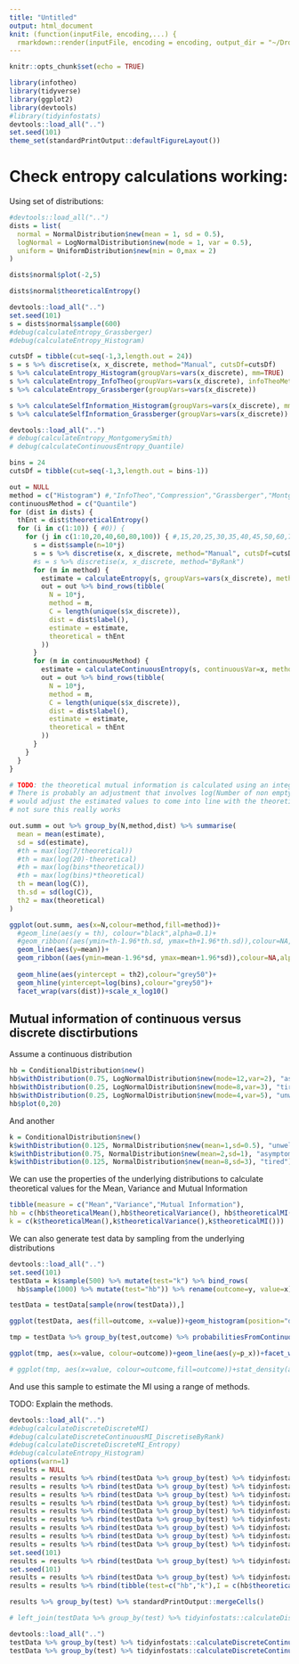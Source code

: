 ```yaml
---
title: "Untitled"
output: html_document
knit: (function(inputFile, encoding,...) {
  rmarkdown::render(inputFile, encoding = encoding, output_dir = "~/Dropbox/featureSelection/tidyinfostats") })
---
```


```r
knitr::opts_chunk$set(echo = TRUE)
```

```r
library(infotheo)
library(tidyverse)
library(ggplot2)
library(devtools)
#library(tidyinfostats)
devtools::load_all("..")
set.seed(101)
theme_set(standardPrintOutput::defaultFigureLayout())
```

# Check entropy calculations working:

Using set of distributions:

```r
#devtools::load_all("..")
dists = list(
  normal = NormalDistribution$new(mean = 1, sd = 0.5),
  logNormal = LogNormalDistribution$new(mode = 1, var = 0.5),
  uniform = UniformDistribution$new(min = 0,max = 2)
)

dists$normal$plot(-2,5)

dists$normal$theoreticalEntropy()
```

```r
devtools::load_all("..")
set.seed(101)
s = dists$normal$sample(600)
#debug(calculateEntropy_Grassberger)
#debug(calculateEntropy_Histogram)

cutsDf = tibble(cut=seq(-1,3,length.out = 24))
s = s %>% discretise(x, x_discrete, method="Manual", cutsDf=cutsDf)
s %>% calculateEntropy_Histogram(groupVars=vars(x_discrete), mm=TRUE)
s %>% calculateEntropy_InfoTheo(groupVars=vars(x_discrete), infoTheoMethod="mm")
s %>% calculateEntropy_Grassberger(groupVars=vars(x_discrete))

s %>% calculateSelfInformation_Histogram(groupVars=vars(x_discrete), mm=TRUE)
s %>% calculateSelfInformation_Grassberger(groupVars=vars(x_discrete))

```

```r

devtools::load_all("..")
# debug(calculateEntropy_MontgomerySmith)
# debug(calculateContinuousEntropy_Quantile)

bins = 24
cutsDf = tibble(cut=seq(-1,3,length.out = bins-1))

out = NULL
method = c("Histogram") #,"InfoTheo","Compression","Grassberger","MontgomerySmith")
continuousMethod = c("Quantile")
for (dist in dists) {
  thEnt = dist$theoreticalEntropy()
  for (i in c(1:10)) { #0)) {
    for (j in c(1:10,20,40,60,80,100)) { #,15,20,25,30,35,40,45,50,60,70,80,90,100)) {
      s = dist$sample(n=10*j)
      s = s %>% discretise(x, x_discrete, method="Manual", cutsDf=cutsDf)
      #s = s %>% discretise(x, x_discrete, method="ByRank")
      for (m in method) {
        estimate = calculateEntropy(s, groupVars=vars(x_discrete), method = m, infoTheoMethod = "emp", mm=FALSE) %>% pull(I)
        out = out %>% bind_rows(tibble(
          N = 10*j,
          method = m,
          C = length(unique(s$x_discrete)),
          dist = dist$label(),
          estimate = estimate,
          theoretical = thEnt
        ))
      }
      for (m in continuousMethod) {
        estimate = calculateContinuousEntropy(s, continuousVar=x, method = m, k_05=4) %>% pull(I)
        out = out %>% bind_rows(tibble(
          N = 10*j,
          method = m,
          C = length(unique(s$x_discrete)),
          dist = dist$label(),
          estimate = estimate,
          theoretical = thEnt
        ))
      }
    }
  }
}

# TODO: the theoretical mutual information is calculated using an integral which assumes equal bin width
# There is probably an adjustment that involves log(Number of non empty bins) and log(Number of bins) that 
# would adjust the estimated values to come into line with the theoretical.
# not sure this really works

out.summ = out %>% group_by(N,method,dist) %>% summarise(
  mean = mean(estimate),
  sd = sd(estimate),
  #th = max(log(7/theoretical))
  #th = max(log(20)-theoretical)
  #th = max(log(bins*theoretical))
  #th = max(log(bins)*theoretical)
  th = mean(log(C)),
  th.sd = sd(log(C)),
  th2 = max(theoretical)
) 

ggplot(out.summ, aes(x=N,colour=method,fill=method))+
  #geom_line(aes(y = th), colour="black",alpha=0.1)+
  #geom_ribbon((aes(ymin=th-1.96*th.sd, ymax=th+1.96*th.sd)),colour=NA,alpha=0.1)+
  geom_line(aes(y=mean))+
  geom_ribbon((aes(ymin=mean-1.96*sd, ymax=mean+1.96*sd)),colour=NA,alpha=0.2)+
  
  geom_hline(aes(yintercept = th2),colour="grey50")+
  geom_hline(yintercept=log(bins),colour="grey50")+
  facet_wrap(vars(dist))+scale_x_log10()
```



## Mutual information of continuous versus discrete disctirbutions

Assume a continuous distribution

```r
hb = ConditionalDistribution$new()
hb$withDistribution(0.75, LogNormalDistribution$new(mode=12,var=2), "asymptomatic")
hb$withDistribution(0.25, LogNormalDistribution$new(mode=8,var=3), "tired")
hb$withDistribution(0.25, LogNormalDistribution$new(mode=4,var=5), "unwell")
hb$plot(0,20)

```

And another

```r
k = ConditionalDistribution$new()
k$withDistribution(0.125, NormalDistribution$new(mean=1,sd=0.5), "unwell")
k$withDistribution(0.75, NormalDistribution$new(mean=2,sd=1), "asymptomatic")
k$withDistribution(0.125, NormalDistribution$new(mean=8,sd=3), "tired")
```

We can use the properties of the underlying distributions to calculate theoretical values for the Mean, Variance and Mutual Information

```r
tibble(measure = c("Mean","Variance","Mutual Information"),
hb = c(hb$theoreticalMean(),hb$theoreticalVariance(), hb$theoreticalMI()),
k = c(k$theoreticalMean(),k$theoreticalVariance(),k$theoreticalMI()))
```

We can also generate test data by sampling from the underlying distributions

```r
devtools::load_all("..")
set.seed(101)
testData = k$sample(500) %>% mutate(test="k") %>% bind_rows(
  hb$sample(1000) %>% mutate(test="hb")) %>% rename(outcome=y, value=x)

testData = testData[sample(nrow(testData)),]

ggplot(testData, aes(fill=outcome, x=value))+geom_histogram(position="dodge", bins=50)+facet_grid(cols=vars(test))

tmp = testData %>% group_by(test,outcome) %>% probabilitiesFromContinuous_Kernel(value)

ggplot(tmp, aes(x=value, colour=outcome))+geom_line(aes(y=p_x))+facet_wrap(vars(test))

# ggplot(tmp, aes(x=value, colour=outcome,fill=outcome))+stat_density(alpha=0.2,position="dodge")+facet_wrap(vars(test))
```

And use this sample to estimate the MI using a range of methods.

TODO: Explain the methods.

```r
devtools::load_all("..")
#debug(calculateDiscreteDiscreteMI)
#debug(calculateDiscreteContinuousMI_DiscretiseByRank)
#debug(calculateDiscreteDiscreteMI_Entropy)
#debug(calculateEntropy_Histogram)
options(warn=1)
results = NULL
results = results %>% rbind(testData %>% group_by(test) %>% tidyinfostats::calculateDiscreteContinuousMI(vars(outcome), value, method = "KWindow"))
results = results %>% rbind(testData %>% group_by(test) %>% tidyinfostats::calculateDiscreteContinuousMI(vars(outcome), value, method = "SGolay"))
results = results %>% rbind(testData %>% group_by(test) %>% tidyinfostats::calculateDiscreteContinuousMI(vars(outcome), value, method = "Kernel"))
results = results %>% rbind(testData %>% group_by(test) %>% tidyinfostats::calculateDiscreteContinuousMI(vars(outcome), value, method = "DiscretiseByRank"))
results = results %>% rbind(testData %>% group_by(test) %>% tidyinfostats::calculateDiscreteContinuousMI(vars(outcome), value, method = "DiscretiseByValue", discreteMethod="Entropy", entropyMethod="InfoTheo"))
results = results %>% rbind(testData %>% group_by(test) %>% tidyinfostats::calculateDiscreteContinuousMI(vars(outcome), value, method = "DiscretiseByValue", discreteMethod="Histogram"))
results = results %>% rbind(testData %>% group_by(test) %>% tidyinfostats::calculateDiscreteContinuousMI(vars(outcome), value, method = "DiscretiseByValue", discreteMethod="MontgomerySmith"))
results = results %>% rbind(testData %>% group_by(test) %>% tidyinfostats::calculateDiscreteContinuousMI(vars(outcome), value, method = "DiscretiseByValue", discreteMethod="Entropy", entropyMethod="Grassberger"))
results = results %>% rbind(testData %>% group_by(test) %>% tidyinfostats::calculateDiscreteContinuousMI(vars(outcome), value, method = "KNN", useKWindow=FALSE))
set.seed(101)
results = results %>% rbind(testData %>% group_by(test) %>% tidyinfostats::calculateDiscreteContinuousMI(vars(outcome), value, method = "Compression"))
set.seed(101)
results = results %>% rbind(testData %>% group_by(test) %>% tidyinfostats::calculateDiscreteContinuousMI(vars(outcome), value, method = "DiscretiseByRank", binStrategy = linearBySize(8,4,256), discreteMethod="Entropy", entropyMethod="Compression"))
results = results %>% rbind(tibble(test=c("hb","k"),I = c(hb$theoreticalMI(),k$theoreticalMI()), I_sd=NA,method=rep("theoretical",2)))

results %>% group_by(test) %>% standardPrintOutput::mergeCells()

# left_join(testData %>% group_by(test) %>% tidyinfostats::calculateDiscreteContinuousMI(outcome, value, method = "Entropy") %>% rename(I.emp=I), by="test") %>%
```

```r
devtools::load_all("..")
testData %>% group_by(test) %>% tidyinfostats::calculateDiscreteContinuousConditionalMI(vars(outcome), value, method = "KWindow")
testData %>% group_by(test) %>% tidyinfostats::calculateDiscreteContinuousConditionalMI(vars(outcome), value, method = "Kernel")

```
